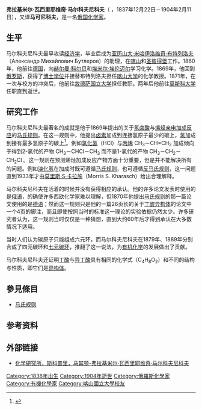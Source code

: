 {{noteTA
|G1=Chemistry
|G2=People
}}
{{Infobox_Scientist  
|name              = 弗拉基米尔·瓦西里耶维奇·马尔科夫尼科夫
|image             = VladimirMarkovnikov.jpg
|image_width       =
|caption           = 马尔科夫尼科夫[[19世纪后期|19世纪后期]]的一张照片
|birth_date        = {{birth date|1837|12|22}}
|birth_place       = {{flag|Russian Empire}}[[下诺夫哥罗德|下诺夫哥罗德]]
|residence         = 
|nationality       = {{flag|Russian Empire}}
|death_date        = {{death date and age|1904|2|11|1837|12|22 }} 
|death_place       = {{flag|Russian Empire}}[[莫斯科|莫斯科]]
|field             = 
|work_institution  = [[喀山联邦大学|喀山大学]]<br>[[圣彼得堡国立大学|圣彼得堡大学]]<br>[[敖德薩大學|敖德萨国立大学]]<br> [[莫斯科国立大学|莫斯科大学]]
|alma_mater        = [[喀山联邦大学|喀山大学]]
|doctoral_advisor  = 亚历山大·米哈伊洛维奇·布特列洛夫
|doctoral_students = 
|known_for          = [[马氏规则|马氏规则]]
|prizes             = 
|religion           = 
|footnotes          =
}}
'''弗拉基米尔·瓦西里耶维奇·马尔科夫尼科夫'''（{{lang-ru|Владимир Васильевич Марковников}} ，1837年12月22日－1904年2月11日），又译'''马可尼科夫'''，是一名[[俄国|俄国]][[化学家|化学家]]。

==生平==
马尔科夫尼科夫最早攻读[[经济学|经济学]]，毕业后成为[[亚历山大·米哈伊洛维奇·布特列洛夫|亚历山大·米哈伊洛维奇·布特列洛夫]]（Александр Михайлович Бутлеров）的助理，在[[喀山|喀山]]和[[圣彼得堡|圣彼得堡]]工作。1860年，他前往[[德国|德国]]，向[[阿道夫·威廉·赫尔曼·科尔贝|赫尔曼·科尔贝]]和[[埃米尔·埃伦迈尔|埃米尔·埃伦迈尔]]学习化学。1869年，他回到[[俄罗斯|俄罗斯]]，获得了[[博士学位|博士学位]]并接替布特列洛夫担任[[喀山联邦大学|喀山大学]]的化学教授。1871年，在一次与校方的冲突后，他前往[[敖德萨国立大学|敖德萨国立大学]]担任教职。两年后他前往[[莫斯科大学|莫斯科大学]]任职直到逝世。

==研究工作==
马尔科夫尼科夫最著名的成就是他于1869年提出的关于[[氢卤酸|氢卤酸]]与[[烯烃|烯烃]][[亲电加成反应|亲电加成反应]]的[[马氏规则|马氏规则]]。在这一规则中，他提出[[卤素|卤素]]加成到连接氢原子最少的碳上，[[氢|氢]]加成到接有最多氢原子的碳上<ref>{{Cite journal|title=I. Ueber die Abhängigkeit der verschiedenen Vertretbarkeit des Radicalwasserstoffs in den isomeren Buttersäuren|url=https://onlinelibrary.wiley.com/doi/10.1002/jlac.18701530204|last=Markownikoff|first=W.|date=1870|journal=Annalen der Chemie und Pharmacie|issue=2|doi=10.1002/jlac.18701530204|volume=153|pages=228–259|language=de}}</ref>。例如[[氯化氢|氯化氢]]（HCl）与[[丙烯|丙烯]] CH<sub>3</sub>－CH=CH<sub>2</sub> 加成倾向于得到2-氯代的产物 CH<sub>3</sub>－CHCl－CH<sub>3</sub> 而不是1-氯代的产物 CH<sub>3</sub>－CH<sub>2</sub>－CH<sub>2</sub>Cl 。这一规则在预测烯烃加成反应产物方面十分重要，但是并不能解决所有的问题。例如[[溴化氢|溴化氢]]在加成时既可遵循[[马氏规则|马氏规则]]，也可遵循[[反马氏规则|反马氏规则]]，这一问题直到1933年才由[[莫里斯·S·卡拉施|莫里斯·S·卡拉施]]（Morris S. Kharasch）给出合理解释。

马尔科夫尼科夫在活着的时候并没有获得相应的承认。他的许多论文发表时使用的是[[俄语|俄语]]，的确使许多西欧化学家难以理解，但1870年他提出[[马氏规则|马氏规则]]的那一篇论文使用的是[[德语|德语]]；然而这一规则只是他的一篇26页长的关于[[丁酸|丁酸]][[异构体|异构体]]的论文中一个4页的脚注，而且即使按照当时的标准这一理论的实验依据仍然太少。许多研究者认为，这一规则当时仅仅是一种猜想，直到大约60年后才得到承认在大多数情况下适用。

当时人们认为碳原子只能组成六元环，而马尔科夫尼科夫在1879年、1889年分别合成了四元碳环和[[七元碳环|七元碳环]]，推翻了这一说法，为[[有机化学|有机化学]]的发展做出了贡献。

马尔科夫尼科夫还证明[[丁酸|丁酸]]与[[异丁酸|异丁酸]]具有相同的化学式（C<sub>4</sub>H<sub>8</sub>O<sub>2</sub>）和不同的结构与性质，即它们是[[异构体|异构体]]。

==參見條目==
*[[马氏规则|马氏规则]]

==参考资料==
{{reflist}}

==外部链接==
*[http://www.pmf.ukim.edu.mk/PMF/Chemistry/chemists/markovnikov.htm 化学研究所，斯科普里，马其顿-弗拉基米尔·瓦西里耶维奇·马尔科夫尼科夫] {{Wayback|url=http://www.pmf.ukim.edu.mk/PMF/Chemistry/chemists/markovnikov.htm|date=20030802120750}}

{{Authority control}}
{{DEFAULTSORT:Markovnikov, Vladimir}}

[[Category:1838年出生|Category:1838年出生]]
[[Category:1904年逝世|Category:1904年逝世]]
[[Category:俄羅斯化學家|Category:俄羅斯化學家]]
[[Category:有機化學家|Category:有機化學家]]
[[Category:喀山國立大學校友|Category:喀山國立大學校友]]